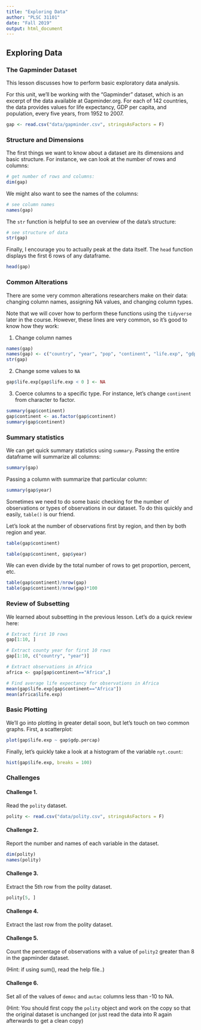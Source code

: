 ```yaml
---
title: "Exploring Data"
author: "PLSC 31101"
date: "Fall 2019"
output: html_document
---
```


## Exploring Data

### The Gapminder Dataset

This lesson discusses how to perform basic exploratory data analysis.

For this unit, we'll be working with the "Gapminder" dataset, which is an excerpt of the data available at Gapminder.org. For each of 142 countries, the data provides values for life expectancy, GDP per capita, and population, every five years, from 1952 to 2007.

```r
gap <- read.csv("data/gapminder.csv", stringsAsFactors = F)
```

### Structure and Dimensions

The first things we want to know about a dataset are its dimensions and basic structure. For instance, we can look at the number of rows and columns: 

```r
# get number of rows and columns:
dim(gap)
```

We might also want to see the names of the columns:

```r
# see column names
names(gap)
```

The `str` function is helpful to see an overview of the data's structure:
```r
# see structure of data
str(gap)
```

Finally, I encourage you to actually peak at the data itself. The `head` function displays the first 6 rows of any dataframe.
```r
head(gap)
```

### Common Alterations

There are some very common alterations researchers make on their data: changing column names, assigning NA values, and changing column types.

Note that we will cover how to perform these functions using the `tidyverse` later in the course. However, these lines are very common, so it's good to know how they work:

1. Change column names
```r
names(gap)
names(gap) <- c("country", "year", "pop", "continent", "life.exp", "gdp.percap")
str(gap)
```

2. Change some values to `NA`
```r
gap$life.exp[gap$life.exp < 0 ] <- NA
```

3. Coerce columns to a specific type. For instance, let's change `continent` from character to factor.
```r
summary(gap$continent)
gap$continent <- as.factor(gap$continent)
summary(gap$continent)
```

### Summary statistics 

We can get quick summary statistics using `summary`. Passing the entire dataframe will summarize all columns:
```r
summary(gap)
```

Passing a column with summarize that particular column:
```r
summary(gap$year)
```

Sometimes we need to do some basic checking for the number of observations or types of observations in our dataset. To do this quickly and easily, `table()` is our friend. 

Let's look at the number of observations first by region, and then by both region and year.

```r
table(gap$continent)

table(gap$continent, gap$year)
```

We can even divide by the total number of rows to get proportion, percent, etc.

```r
table(gap$continent)/nrow(gap)
table(gap$continent)/nrow(gap)*100
```

### Review of Subsetting

We learned about subsetting in the previous lesson. Let's do a quick review here:

```r
# Extract first 10 rows
gap[1:10, ]

# Extract county year for first 10 rows
gap[1:10, c("country", "year")]

# Extract observations in Africa
africa <- gap[gap$continent=="Africa",]

# Find average life expectancy for observations in Africa
mean(gap$life.exp[gap$continent=="Africa"])
mean(africa$life.exp)
```

### Basic Plotting

We'll go into plotting in greater detail soon, but let's touch on two common graphs. First, a scatterplot:

```r
plot(gap$life.exp ~ gap$gdp.percap)
```

Finally, let's quickly take a look at a histogram of the variable `nyt.count`:

```r
hist(gap$life.exp, breaks = 100)
```

### Challenges

#### Challenge 1. {-}

Read the `polity` dataset.

```r
polity <- read.csv("data/polity.csv", stringsAsFactors = F)
```


#### Challenge 2. {-}

Report the number and names of each variable in the dataset.

```r
dim(polity)
names(polity)
```


#### Challenge 3. {-}

Extract the 5th row from the polity dataset.

```r
polity[5, ]
```


#### Challenge 4. {-}

Extract the last row from the polity dataset.

#### Challenge 5. {-}

Count the percentage of observations with a value of `polity2` greater than 8 in the gapminder dataset.

(Hint: if using sum(), read the help file..)

#### Challenge 6. {-}

Set all of the values of `democ` and `autac` columns less than -10 to NA.

(Hint: You should first copy the `polity` object and work on the copy so that the original dataset is unchanged (or just read the data into R again afterwards to get a clean copy) 

